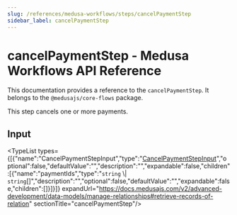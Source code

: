 ```yaml
---
slug: /references/medusa-workflows/steps/cancelPaymentStep
sidebar_label: cancelPaymentStep
---
```



# cancelPaymentStep - Medusa Workflows API Reference

This documentation provides a reference to the `cancelPaymentStep`. It belongs to the `@medusajs/core-flows` package.

This step cancels one or more payments.

## Input

<TypeList types={[{"name":"CancelPaymentStepInput","type":"[CancelPaymentStepInput](../../../../types/core_flows.CancelPaymentStepInput/page.mdx)","optional":false,"defaultValue":"","description":"","expandable":false,"children":[{"name":"paymentIds","type":"`string` \\| `string`[]","description":"","optional":false,"defaultValue":"","expandable":false,"children":[]}]}]} expandUrl="https://docs.medusajs.com/v2/advanced-development/data-models/manage-relationships#retrieve-records-of-relation" sectionTitle="cancelPaymentStep"/>
